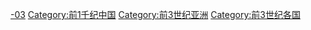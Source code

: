 {{Portal|中国}} 
{{Commons category|China in the 3rd century BC}}

[[Category:各世纪中国|-03]]
[[Category:前1千纪中国|Category:前1千纪中国]]
[[Category:前3世纪亚洲|Category:前3世纪亚洲]]
[[Category:前3世纪各国|Category:前3世纪各国]]